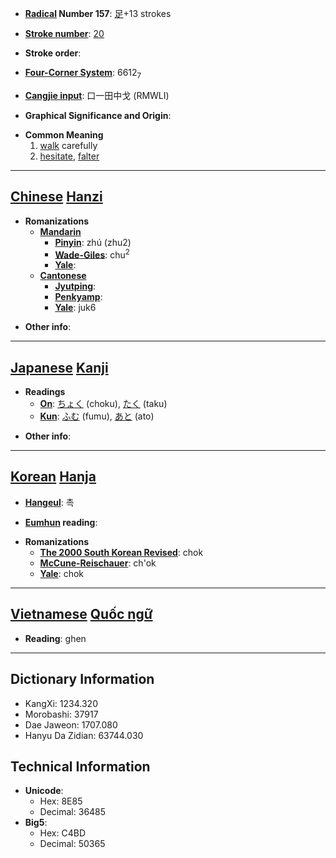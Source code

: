 * '''[[Wiktionary:Chinese radical index| Radical]] Number 157''': [[Wiktionary:Chinese radical index 足|足]]+13 strokes

* '''[[Wiktionary:Chinese total strokes index|Stroke number]]''': [[Wiktionary:Chinese total strokes index 20|20]]

* '''Stroke order''': 

* '''[[Wiktionary:Chinese four corner index|Four-Corner System]]''': 6612<sub>7</sub>

* '''[[Wiktionary:Chinese Cangjie index|Cangjie input]]''': 口一田中戈 (RMWLI)

* '''Graphical Significance and Origin''': 

* '''Common Meaning'''
*#[[walk]] carefully
*# [[hesitate]], [[falter]]


----

== [[Chinese]] [[Hanzi]] ==

* '''Romanizations'''
** '''[[Mandarin]]'''
*** '''[[Pinyin]]''': zhú (zhu2)
*** '''[[Wade-Giles]]''': chu<sup>2</sup>
*** '''[[Yale]]''': 
** '''[[Cantonese]]'''
*** '''[[Jyutping]]''':
*** '''[[Penkyamp]]''': 
*** '''[[Yale]]''': juk6

* '''Other info''': 

----

== [[Japanese]] [[Kanji]] ==

* '''Readings'''
** '''[[On]]''': [[ちょく]] (choku), [[たく]] (taku)
** '''[[Kun]]''': [[ふむ]] (fumu), [[あと]] (ato)

* '''Other info''':  

----

== [[Korean]] [[Hanja]] ==

* '''[[Hangeul]]''': 촉

* '''[[Eumhun]] reading''': 

* '''Romanizations'''
** '''[[The 2000 South Korean Revised Romanization|The 2000 South Korean Revised]]''': chok
** '''[[McCune-Reischauer]]''': ch'ok
** '''[[Yale]]''': chok


----

== [[Vietnamese]] [[Quốc ngữ]] ==

* '''Reading''': ghen

----

== Dictionary Information ==

* KangXi: 1234.320
* Morobashi: 37917
* Dae Jaweon: 1707.080
* Hanyu Da Zidian: 63744.030

== Technical Information ==

* '''Unicode''':
** Hex: 8E85
** Decimal: 36485
* '''Big5''':
** Hex: C4BD
** Decimal: 50365